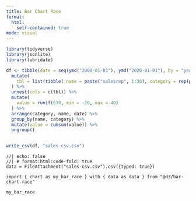 ```yaml
---
title: Bar Chart Race
format:
  html:
    self-contained: true
mode: visual
---
```


```r
library(tidyverse)
library(jsonlite)
library(lubridate)

df <- tibble(date = seq(ymd("2000-01-01"), ymd("2020-01-01"), by = "year")) %>%
  mutate(
    tbl = list(tibble( name = paste("salesrep", 1:30), category = rep(paste("team", 1:5), each = 6) ))
  ) %>%
  unnest(cols = c(tbl)) %>%
  mutate(
    value = runif(630, min = -20, max = 40)
  ) %>%
  arrange(category, name, date) %>%
  group_by(name, category) %>%
  mutate(value = cumsum(value)) %>%
  ungroup()
 

write_csv(df, "sales-csv.csv")
```

```ojs
//| echo: false
//| # format:html:code-fold: true
data = FileAttachment("sales-csv.csv").csv({typed: true})

import { chart as my_bar_race } with { data as data } from "@d3/bar-chart-race"

my_bar_race


```

